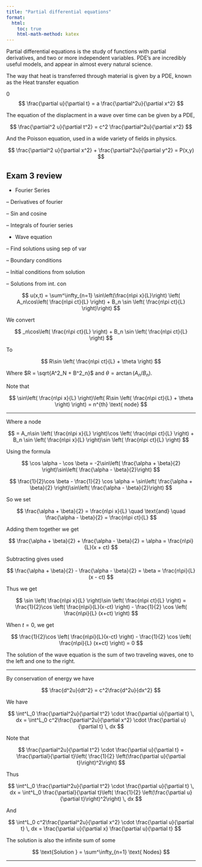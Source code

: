 ```yaml
---
title: "Partial differential equations"
format:
  html:
    toc: true
    html-math-method: katex
---
```


Partial differential equations is the study of functions with partial derivatives, and two or more independent variables. PDE's are incredibly useful models, and appear in almost every natural science.

The way that heat is transferred through material is given by a PDE, known as the Heat transfer equation

0$$
\frac{\partial u}{\partial t} = a \frac{\partial^2u}{\partial x^2}
$$

The equation of the displacment in a wave over time can be given by a PDE,

$$
\frac{\partial^2 u}{\partial t^2} = c^2 \frac{\partial^2u}{\partial x^2}
$$

And the Poisson equation, used in a wide variety of fields in physics.

$$
\frac{\partial^2 u}{\partial x^2} + \frac{\partial^2u}{\partial y^2} = P(x,y)
$$

## Exam 3 review

-   Fourier Series

-- Derivatives of fourier

-- Sin and cosine

-- Integrals of fourier series

-   Wave equation

-- Find solutions using sep of var

-- Boundary conditions

-- Initial conditions from solution

-- Solutions from int. con

$$
u(x,t) = \sum^\infty_{n=1} \sin\left(\frac{n\pi x}{L}\right) \left(  A_n\cos\left( \frac{n\pi ct}{L} \right)  + B_n \sin \left( \frac{n\pi ct}{L} \right)\right) 
$$

We convert

$$
_n\cos\left( \frac{n\pi ct}{L} \right)  + B_n \sin \left( \frac{n\pi ct}{L} \right)
$$

To

$$
R\sin \left( \frac{n\pi ct}{L} + \theta \right)
$$

Where $R = \sqrt{A^2_N + B^2_n}$ and $\theta = \arctan(A_n/B_n)$.

Note that

$$
\sin\left( \frac{n\pi x}{L} \right)\left( R\sin \left( \frac{n\pi ct}{L} + \theta \right)
 \right) = n^{th} \text{ node}
$$

------------------------------------------------------------------------

Where a node

$$
= A_n\sin \left( \frac{n\pi x}{L} \right)\cos \left( \frac{n\pi ct}{L} \right) + B_n \sin \left( \frac{n\pi x}{L} \right)\sin \left( \frac{n\pi ct}{L} \right) 
$$

Using the formula

$$
\cos \alpha - \cos \beta = -2\sin\left( \frac{\alpha + \beta}{2} \right)\sin\left( \frac{\alpha - \beta}{2}\right)
$$

$$
\frac{1}{2}\cos \beta - \frac{1}{2} \cos \alpha = \sin\left( \frac{\alpha + \beta}{2} \right)\sin\left( \frac{\alpha - \beta}{2}\right)
$$

So we set

$$
\frac{\alpha + \beta}{2} = \frac{n\pi x}{L} \quad \text{and} \quad \frac{\alpha - \beta}{2} = \frac{n\pi ct}{L}
$$

Adding them together we get

$$
\frac{\alpha + \beta}{2} + \frac{\alpha - \beta}{2} = \alpha = \frac{n\pi}{L}(x + ct)
$$

Subtracting gives used

$$
\frac{\alpha + \beta}{2} - \frac{\alpha - \beta}{2} = \beta = \frac{n\pi}{L}(x - ct)
$$

Thus we get

$$
\sin \left( \frac{n\pi x}{L} \right)\sin \left( \frac{n\pi ct}{L} \right)  = \frac{1}{2}\cos \left( \frac{n\pi}{L}(x-ct) \right) - \frac{1}{2} \cos \left( \frac{n\pi}{L} (x+ct) \right)
$$

When $t = 0$, we get

$$
\frac{1}{2}\cos \left( \frac{n\pi}{L}(x-ct) \right) - \frac{1}{2} \cos \left( \frac{n\pi}{L} (x+ct) \right) = 0
$$

The solution of the wave equation is the sum of two traveling waves, one to the left and one to the right.

------------------------------------------------------------------------

By conservation of energy we have

$$
\frac{d^2u}{dt^2} = c^2\frac{d^2u}{dx^2}
$$

We have

$$
\int^L_0 \frac{\partial^2u}{\partial t^2} \cdot \frac{\partial u}{\partial t} \, dx = \int^L_0 c^2\frac{\partial^2u}{\partial x^2} \cdot \frac{\partial u}{\partial t} \, dx 
$$

Note that

$$
\frac{\partial^2u}{\partial t^2} \cdot \frac{\partial u}{\partial t} = \frac{\partial}{\partial t}\left( \frac{1}{2} \left(\frac{\partial u}{\partial t}\right)^2\right)
$$

Thus

$$
\int^L_0 \frac{\partial^2u}{\partial t^2} \cdot \frac{\partial u}{\partial t} \, dx = \int^L_0 \frac{\partial}{\partial t}\left( \frac{1}{2} \left(\frac{\partial u}{\partial t}\right)^2\right) \, dx
$$

And

$$
\int^L_0 c^2\frac{\partial^2u}{\partial x^2} \cdot \frac{\partial u}{\partial t} \, dx = \frac{\partial u}{\partial x} \frac{\partial u}{\partial t}
$$

The solution is also the infinite sum of some

$$
\text{Solution } = \sum^\infty_{n=1} \text{ Nodes}
$$

------------------------------------------------------------------------